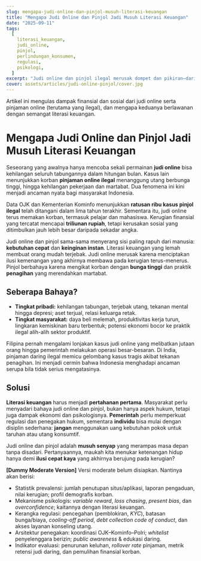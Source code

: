 ```yaml
---
slug: mengapa-judi-online-dan-pinjol-musuh-literasi-keuangan
title: "Mengapa Judi Online dan Pinjol Jadi Musuh Literasi Keuangan"
date: "2025-09-11"
tags:
  [
    literasi_keuangan,
    judi_online,
    pinjol,
    perlindungan_konsumen,
    regulasi,
    psikologi,
  ]
excerpt: "Judi online dan pinjol ilegal merusak dompet dan pikiran—dari kerugian finansial hingga jeratan utang. Inilah bahayanya dan langkah pertahanan pertama."
cover: assets/articles/judi-online-pinjol/cover.jpg
---
```


Artikel ini mengulas dampak finansial dan sosial dari judi online serta pinjaman online (terutama yang ilegal), dan mengapa keduanya berlawanan dengan semangat literasi keuangan.

<Only mode="friendly">

# Mengapa Judi Online dan Pinjol Jadi Musuh Literasi Keuangan

Seseorang yang awalnya hanya mencoba sekali permainan **judi online** bisa kehilangan seluruh tabungannya dalam hitungan bulan. Kasus lain menunjukkan korban **pinjaman online ilegal** menanggung utang berbunga tinggi, hingga kehilangan pekerjaan dan martabat. Dua fenomena ini kini menjadi ancaman nyata bagi masyarakat Indonesia.

Data OJK dan Kementerian Kominfo menunjukkan **ratusan ribu kasus pinjol ilegal** telah ditangani dalam lima tahun terakhir. Sementara itu, judi online terus memakan korban, termasuk pelajar dan mahasiswa. Kerugian finansial yang tercatat mencapai **triliunan rupiah**, tetapi kerusakan sosial yang ditimbulkan jauh lebih besar daripada sekadar angka.

Judi online dan pinjol sama-sama menyerang sisi paling rapuh dari manusia: **kebutuhan cepat** dan **keinginan instan**. Literasi keuangan yang lemah membuat orang mudah terjebak. Judi online merusak karena menciptakan ilusi kemenangan yang akhirnya membawa pada kerugian terus-menerus. Pinjol berbahaya karena mengikat korban dengan **bunga tinggi** dan praktik **penagihan** yang merendahkan martabat.

## Seberapa Bahaya?

- **Tingkat pribadi:** kehilangan tabungan, terjebak utang, tekanan mental hingga depresi; aset terjual, relasi keluarga retak.
- **Tingkat masyarakat:** daya beli melemah, produktivitas kerja turun, lingkaran kemiskinan baru terbentuk; potensi ekonomi bocor ke praktik ilegal alih-alih sektor produktif.

Filipina pernah mengalami lonjakan kasus judi online yang melibatkan jutaan orang hingga pemerintah melakukan operasi besar-besaran. Di India, pinjaman daring ilegal memicu gelombang kasus tragis akibat tekanan penagihan. Ini menjadi cermin bahwa Indonesia menghadapi ancaman serupa bila tidak serius mengatasinya.

## Solusi

**Literasi keuangan** harus menjadi **pertahanan pertama**. Masyarakat perlu menyadari bahaya judi online dan pinjol, bukan hanya aspek hukum, tetapi juga dampak ekonomi dan psikologisnya. **Pemerintah** perlu memperkuat regulasi dan penegakan hukum, sementara **individu** bisa mulai dengan disiplin sederhana: **jangan** menggunakan uang kebutuhan pokok untuk taruhan atau utang konsumtif.

Judi online dan pinjol adalah **musuh senyap** yang merampas masa depan tanpa disadari. Pertanyaannya, maukah kita menukar ketenangan hidup hanya demi **ilusi cepat kaya** yang akhirnya berujung pada kerugian?

</Only>

<Only mode="moderate">

**[Dummy Moderate Version]** Versi moderate belum disiapkan. Nantinya akan berisi:

- Statistik prevalensi: jumlah penutupan situs/aplikasi, laporan pengaduan, nilai kerugian; profil demografis korban.
- Mekanisme psikologis: _variable reward_, _loss chasing_, _present bias_, dan _overconfidence_; kaitannya dengan literasi keuangan.
- Kerangka regulasi: pencegahan (pemblokiran, _KYC_), batasan bunga/biaya, _cooling-off period_, _debt collection code of conduct_, dan akses layanan konseling utang.
- Arsitektur penegakan: koordinasi OJK–Kominfo–Polri; _whitelist_ penyelenggara berizin; _public awareness_ & edukasi daring.
- Indikator evaluasi: penurunan keluhan, _rollover rate_ pinjaman, metrik retensi judi daring, dan pemulihan finansial korban.

</Only>
